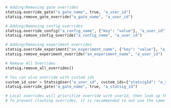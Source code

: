 ```py
# Adding/Removing gate overrides
statsig.override_gate("a_gate_name", true, "a_user_id")
statsig.remove_gate_override("a_gate_name", "a_user_id")

# Adding/Removing config overrides
statsig.override_config("a_config_name", {"key": "value"}, "a_user_id")
statsig.remove_config_override("a_config_name", "a_user_id")

# Adding/Removing experiment overrides
statsig.override_experiment("an_experiment_name", {"key": "value"}, "a_user_id")
statsig.remove_experiment_override("an_experiment_name", "a_user_id")

# Remove All Overrides
statsig.remove_all_overrides()

# You can also override with custom ids
custom_id_user = StatsigUser("a_user_id", custom_ids={"statsigId": "a_statsig_id"})
statsig.override_gate("a_gate_name", true, "a_statsig_id")

# Local overrides will prioritize override with userId, then look up the custom id to override. 
# To prevent clashing overrides, it is recommended to not use the same value for userId and customIds for different users. 
```
